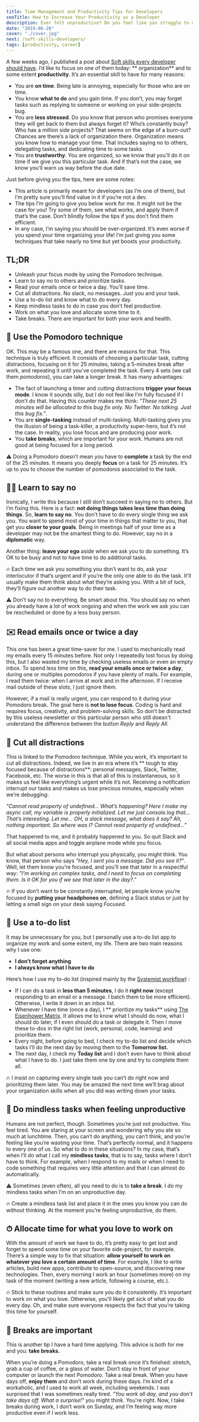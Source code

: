 ```yaml
---
title: Time Management and Productivity Tips for Developers
seoTitle: How to Increase Your Productivity as a Developer
description: Ever felt unproductive? Do you feel like you struggle to make progress? Learn how you can better manage your time and profoundly increase your productivity.
date: "2019-06-28"
cover: "./cover.jpg"
next: /soft-skills-developers/
tags: [productivity, career]
---
```


A few weeks ago, I published a post about [Soft skills every developer should have](https://thomlom.dev/soft-skills-developers/). I’d like to focus on one of them today: ** organization** and to some extent **productivity**. It’s an essential skill to have for many reasons:

- You are **on time**. Being late is annoying, especially for those who are on time.
- You know **what to do** and you gain time. If you don’t, you may forget tasks such as replying to someone or working on your side-projects bug.
- You are **less stressed**. Do you know that person who promises everyone they will get back to them but always forget it? Who’s constantly busy? Who has a million side projects? That seems on the edge of a burn-out? Chances are there’s a lack of organization there. Organization means you know how to manage your time. That includes saying no to others, delegating tasks, and dedicating time to some tasks
- You are **trustworthy**. You are organized, so we know that you'll do it on time if we give you this particular task. And if that’s not the case, we know you’ll warn us way before the due date.

Just before giving you the tips, here are some notes:

- This article is primarily meant for developers (as I’m one of them), but I’m pretty sure you’ll find value in it if you’re not a dev.
- The tips I’m going to give you below work for me. It might not be the case for you! Try some of them, see what works, and apply them if that’s the case. Don’t blindly follow the tips if you don’t find them efficient.
- In any case, I’m saying you should be over-organized. It’s even worse if you spend your time organizing your life! I’m just giving you some techniques that take nearly no time but yet boosts your productivity.

## TL;DR

- Unleash your focus mode by using the Pomodoro technique.
- Learn to say no to others and prioritize tasks.
- Read your emails once or twice a day. You’ll save time.
- Cut all distractions. No slack, no messages. Just you and your task.
- Use a to-do list and know what to do every day.
- Keep mindless tasks to do in case you don’t feel productive.
- Work on what you love and allocate some time to it.
- Take breaks. There are important for both your work and health.

## 🍅 Use the Pomodoro technique

OK. This may be a famous one, and there are reasons for that. This technique is truly efficient. It consists of choosing a particular task, cutting distractions, focusing on it for 25 minutes, taking a 5-minutes break after work, and repeating it until you’ve completed the task. Every 4 sets (we call them _pomodoros_), you can take a longer break. It has many advantages:

- The fact of launching a timer and cutting distractions **trigger your focus mode**. I know it sounds silly, but I do not feel like I’m fully focused if I don't do that. Having this counter makes me think: _"These next 25 minutes will be allocated to this bug fix only. No Twitter. No talking. Just this bug fix."_.
- You are **single-tasking** instead of multi-tasking. Multi-tasking gives you the illusion of being a task-killer, a productivity super-hero, but it’s not the case. In reality, you lose focus and are producing poor work.
- You **take breaks**, which are important for your work. Humans are not good at being focused for a long period.

⚠️ Doing a Pomodoro doesn’t mean you have to **complete** a task by the end of the 25 minutes. It means you deeply **focus** on a task for 25 minutes. It’s up to you to choose the number of pomodoros associated to the task.

## 🙅‍♂️ Learn to say no

Ironically, I write this because I still don’t succeed in saying no to others. But I’m fixing this. Here is a fact: **not doing things takes less time than doing things**. So, **learn to say no**. You don’t have to do every single thing we ask you. You want to spend most of your time in things that matter to you, that get you **closer to your goals**. Being in meetings half of your time as a developer may not be the smartest thing to do. However, say no in a **diplomatic** way.

Another thing: **leave your ego** aside when we ask you to do something. It’s OK to be busy and not to have time to do additional tasks.

🔥 Each time we ask you something you don’t want to do, ask your interlocutor if that’s urgent and if you’re the only one able to do the task. It’ll usually make them think about what they’re asking you. With a bit of luck, they’ll figure out another way to do their task.

⚠️ Don’t say no to everything. Be smart about this. You should say no when you already have a lot of work ongoing and when the work we ask you can be rescheduled or done by a less busy person.

## ✉️ Read emails once or twice a day

This one has been a great time-saver for me. I used to mechanically read my emails every 15 minutes before. Not only I repeatedly lost focus by doing this, but I also wasted my time by checking useless emails or even an empty inbox. To spend less time on this, **read your emails once or twice a day**, during one or multiples pomodoros if you have plenty of mails. For example, I read them twice: when I arrive at work and in the afternoon. If I receive mail outside of these slots, I just ignore them.

However, if a mail is really urgent, you can respond to it during your Pomodoro break. The goal here is **not to lose focus**. Coding is hard and requires focus, creativity, and problem-solving skills. So don’t be distracted by this useless newsletter or this particular person who still doesn't understand the difference between the button _Reply_ and _Reply All_.

## 🔕 Cut all distractions

This is linked to the Pomodoro technique. While you work, it’s important to cut all distractions. Indeed, we live in an era where it’s ** tough to stay focused because of distractions**: personal messages, Slack, Twitter, Facebook, etc. The worse in this is that all of this is instantaneous, so it makes us feel like everything’s urgent while it’s not. Receiving a notification interrupt our tasks and makes us lose precious minutes, especially when we’re debugging:

_"Cannot read property of undefined… What’s happening? Here I make my async call, my variable is properly initialized. Let me just console.log that… That’s interesting. Let me… OH, a slack message, what does it say? Ah, nothing important. So where was I? Cannot read property of undefined..."_

That happened to me, and it probably happened to you. So quit Slack and all social media apps and toggle airplane mode while you focus.

But what about persons who interrupt you physically, you might think. You know, that person who says _"Hey, I sent you a message. Did you see it?"_. Well, let them know you’re focused, and you’ll see that later in a respectful way: _"I’m working on complex tasks, and I need to focus on completing them. Is it OK for you if we see that later in the day?."_

🔥 If you don’t want to be constantly interrupted, let people know you’re focused by **putting your headphones on**, defining a Slack status or just by letting a small sign on your desk saying _Focused_.

## 📝 Use a to-do list

It may be unnecessary for you, but I personally use a to-do list app to organize my work and some extent, my life. There are two main reasons why I use one:

- **I don’t forget anything**
- **I always know what I have to do**

Here’s how I use my to-do list (inspired mainly by the [Systemist workflow](https://doist.com/blog/systemist-personal-workflow/)) :

- If I can do a task in **less than 5 minutes**, I do it **right now** (except responding to an email or a message. I batch them to be more efficient). Otherwise, I write it down in an inbox list.
- Whenever I have time (once a day), I ** prioritize my tasks** using [The Eisenhower Matrix](https://www.eisenhower.me/eisenhower-matrix/). It allows me to know what I should do now, what I should do later, if I even should do a task or delegate it. Then I move these to-dos in the right list (work, personal, code, learning) and prioritize them.
- Every night, before going to bed, I check my to-do list and decide which tasks I’ll do the next day by moving them to the **Tomorrow list.**
- The next day, I check my **Today list** and I don’t even have to think about what I have to do. I just take them one by one and try to complete them all.

🔥 I insist on capturing every single task you can’t do right now and prioritizing them later. You may be amazed the next time we’ll brag about your organization skills when all you did was writing down your tasks.

## 🧠 Do mindless tasks when feeling unproductive

Humans are not perfect, though. Sometimes you’re just not productive. You feel tired. You are staring at your screen and wondering why you ate so much at lunchtime. Then, you can’t do anything, you can’t think, and you’re feeling like you’re wasting your time.
That’s perfectly normal, and it happens to every one of us. So what to do in these situations? In my case, that’s when I’ll do what I call my **mindless tasks**, that is to say, tasks where I don’t have to think. For example, when I respond to my mails or when I need to code something that requires very little attention and that I can almost do automatically.

⚠️ Sometimes (even often), all you need to do is to **take a break**. I do my mindless tasks when I’m on an unproductive day.

🔥 Create a mindless task list and place it in the ones you know you can do without thinking. At the moment you’re feeling unproductive, do them.

## ⏱ Allocate time for what you love to work on

With the amount of work we have to do, it’s pretty easy to get lost and forget to spend some time on your favorite side-project, for example. There’s a simple way to fix that situation: **allow yourself to work on whatever you love a certain amount of time**. For example, I like to write articles, build new apps, contribute to open-source, and discovering new technologies. Then, every morning I work an hour (sometimes more) on my task of the moment (writing a new article, following a course, etc.).

🔥 Stick to these routines and make sure you do it consistently. It’s important to work on what you love. Otherwise, you’ll likely get sick of what you do every day. Oh, and make sure everyone respects the fact that you’re taking this time for yourself.

## 🌴 Breaks are important

This is another tip I have a hard time applying. This advice is both for me and you: **take breaks.**

When you’re doing a Pomodoro, take a real break once it’s finished: stretch, grab a cup of coffee, or a glass of water. Don’t stay in front of your computer or launch the next Pomodoro. Take a real break.
When you have days off, **enjoy them** and don’t work during these days. I’m kind of a workaholic, and I used to work all week, including weekends. I was surprised that I was sometimes really tired. _"You work all day, and you don’t take days off. What a surprise!"_ you might think. You're right. Now, I take breaks during work, I don’t work on Sunday, and I’m feeling way more productive even if I work less.

<Comments description="What do you do to stay productive? What are you going to apply? Share your thoughts in the comments!" />
